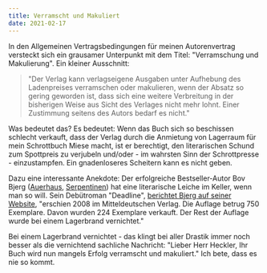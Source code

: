 ```yaml
---
title: Verramscht und Makuliert
date: 2021-02-17
---
```

In den Allgemeinen Vertragsbedingungen für meinen Autorenvertrag versteckt sich ein grausamer Unterpunkt mit dem Titel: "Verramschung und Makulierung". Ein kleiner Ausschnitt: 

> "Der Verlag kann verlagseigene Ausgaben unter Aufhebung des Ladenpreises verramschen oder makulieren, wenn der Absatz so gering geworden ist, dass sich eine weitere Verbreitung in der bisherigen Weise aus Sicht des Verlages nicht mehr lohnt. Einer Zustimmung seitens des Autors bedarf es nicht."

Was bedeutet das? Es bedeutet: Wenn das Buch sich so beschissen schlecht verkauft, dass der Verlag durch die Anmietung von Lagerraum für mein Schrottbuch Miese macht, ist er berechtigt, den literarischen Schund zum Spottpreis zu verjubeln und/oder - im wahrsten Sinn der Schrottpresse - einzustampfen. Ein gnadenloseres Scheitern kann es nicht geben.

Dazu eine interessante Anekdote: Der erfolgreiche Bestseller-Autor Bov Bjerg ([Auerhaus](https://www.aufbau-verlag.de/auerhaus.html), [Serpentinen](https://www.ullstein-buchverlage.de/nc/buch/details/serpentinen-9783546100038.html)) hat eine literarische Leiche im Keller, wenn man so will. Sein Debütroman "Deadline", [berichtet Bjerg auf seiner Website](http://www.auerhaus.de/deadline.htm), "erschien 2008 im Mitteldeutschen Verlag. Die Auflage betrug 750 Exemplare. Davon wurden 224 Exemplare verkauft. Der Rest der Auflage wurde bei einem Lagerbrand vernichtet."

Bei einem Lagerbrand vernichtet - das klingt bei aller Drastik immer noch besser als die vernichtend sachliche Nachricht: "Lieber Herr Heckler, Ihr Buch wird nun mangels Erfolg verramscht und makuliert." Ich bete, dass es nie so kommt.